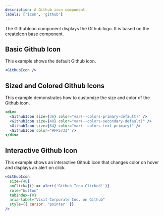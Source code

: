 ```yaml
---
description: A Github icon component.
labels: ['icon', 'github']
---
```


The GithubIcon component displays the Github logo. It is based on the createIcon base component.

## Basic Github Icon

This example shows the default Github icon.

```jsx
<GithubIcon />
```
## Sized and Colored Github Icons
This example demonstrates how to customize the size and color of the Github icon.
```jsx
<div>
  <GithubIcon size={36} color="var(--colors-primary-default)" />
  <GithubIcon size={48} color="var(--colors-secondary-default)" />
  <GithubIcon size={64} color="var(--colors-text-primary)" />
  <GithubIcon color="#FF5733" />
</div>
```
## Interactive Github Icon
This example shows an interactive Github icon that changes color on hover and displays an alert on click.
```jsx
<GithubIcon
  size={48}
  onClick={() => alert('Github Icon Clicked!')}
  role="button"
  tabIndex={0}
  aria-label="Visit Corporate Inc. on Github"
  style={{ cursor: 'pointer' }}
/>